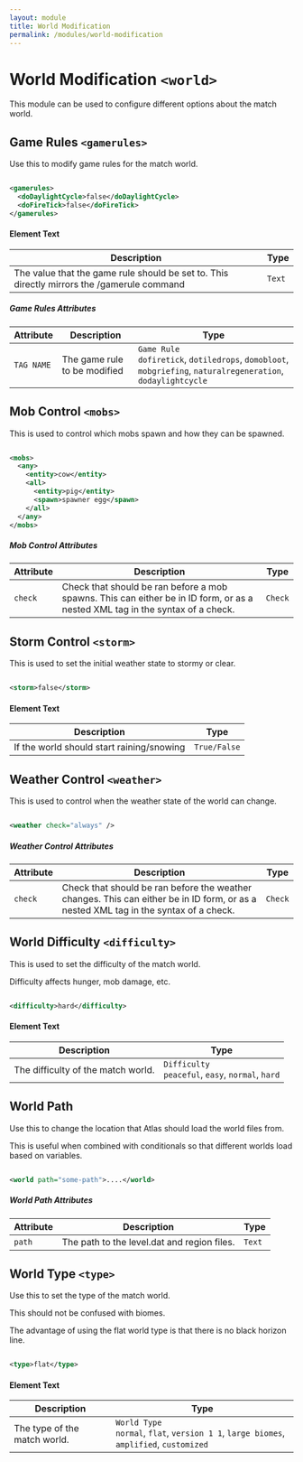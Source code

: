 ```yaml
---
layout: module
title: World Modification
permalink: /modules/world-modification
---
```


# World Modification `<world>`

This module can be used to configure different options about the match world.

## Game Rules `<gamerules>`

Use this to modify game rules for the match world.

```xml

<gamerules>
  <doDaylightCycle>false</doDaylightCycle>
  <doFireTick>false</doFireTick>
</gamerules>

```

#### Element Text

| Description | Type |
| --- | --- |
| The value that the game rule should be set to. This directly mirrors the /gamerule command | `Text` |

##### Game Rules Attributes

| Attribute | Description | Type |
| --- | --- | --- |
| `TAG NAME` | The game rule to be modified | `Game Rule`<br />`dofiretick`, `dotiledrops`, `domobloot`, `mobgriefing`, `naturalregeneration`, `dodaylightcycle` |

## Mob Control `<mobs>`

This is used to control which mobs spawn and how they can be spawned.

```xml

<mobs>
  <any>
    <entity>cow</entity>
    <all>
      <entity>pig</entity>
      <spawn>spawner egg</spawn>
    </all>
  </any>
</mobs>

```

##### Mob Control Attributes

| Attribute | Description | Type |
| --- | --- | --- |
| `check` | Check that should be ran before a mob spawns. This can either be in ID form, or as a nested XML tag in the syntax of a check. | `Check` |

## Storm Control `<storm>`

This is used to set the initial weather state to stormy or clear.

```xml

<storm>false</storm>

```

#### Element Text

| Description | Type |
| --- | --- |
| If the world should start raining/snowing | `True/False` |

## Weather Control `<weather>`

This is used to control when the weather state of the world can change.

```xml

<weather check="always" />

```

##### Weather Control Attributes

| Attribute | Description | Type |
| --- | --- | --- |
| `check` | Check that should be ran before the weather changes. This can either be in ID form, or as a nested XML tag in the syntax of a check. | `Check` |

## World Difficulty `<difficulty>`

This is used to set the difficulty of the match world.

Difficulty affects hunger, mob damage, etc.

```xml

<difficulty>hard</difficulty>

```

#### Element Text

| Description | Type |
| --- | --- |
| The difficulty of the match world. | `Difficulty`<br />`peaceful`, `easy`, `normal`, `hard` |

## World Path

Use this to change the location that Atlas should load the world files from.

This is useful when combined with conditionals so that different worlds load based on variables.

```xml

<world path="some-path">....</world>

```

##### World Path Attributes

| Attribute | Description | Type |
| --- | --- | --- |
| `path` | The path to the level.dat and region files. | `Text` |

## World Type `<type>`

Use this to set the type of the match world.

This should not be confused with biomes.

The advantage of using the flat world type is that there is no black horizon line.

```xml

<type>flat</type>

```

#### Element Text

| Description | Type |
| --- | --- |
| The type of the match world. | `World Type`<br />`normal`, `flat`, `version 1 1`, `large biomes`, `amplified`, `customized` |

